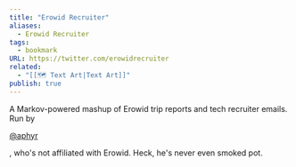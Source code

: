```yaml
---
title: "Erowid Recruiter"
aliases:
  - Erowid Recruiter
tags:
  - bookmark
URL: https://twitter.com/erowidrecruiter
related:
  - "[[🗺️ Text Art|Text Art]]"
publish: true
---
```




A Markov-powered mashup of Erowid trip reports and tech recruiter emails. Run by

[@aphyr](https://mobile.twitter.com/aphyr)

, who's not affiliated with Erowid. Heck, he's never even smoked pot.